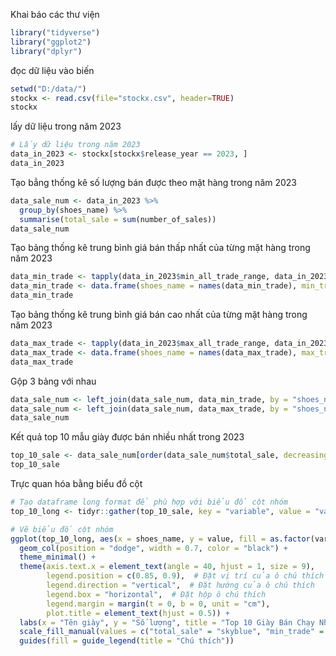 
Khai báo các thư viện
```{r}
library("tidyverse")
library("ggplot2")
library("dplyr")
```

đọc dữ liệu vào biến
```{r}
setwd("D:/data/")
stockx <- read.csv(file="stockx.csv", header=TRUE)
stockx
```

lấy dữ liệu trong năm 2023
```{r}
# Lấy dữ liệu trong năm 2023
data_in_2023 <- stockx[stockx$release_year == 2023, ]
data_in_2023
```

Tạo bẳng thống kê số lượng bán được theo mặt hàng trong năm 2023
```{r}
data_sale_num <- data_in_2023 %>%
  group_by(shoes_name) %>%
  summarise(total_sale = sum(number_of_sales))
data_sale_num
```

Tạo bảng thống kê trung bình giá bán thấp nhất của từng mặt hàng trong năm 2023
```{r}
data_min_trade <- tapply(data_in_2023$min_all_trade_range, data_in_2023$shoes_name, mean)
data_min_trade <- data.frame(shoes_name = names(data_min_trade), min_trade = data_min_trade)
data_min_trade
```

Tạo bảng thống kê trung bình giá bán cao nhất của từng mặt hàng trong năm 2023
```{r}
data_max_trade <- tapply(data_in_2023$max_all_trade_range, data_in_2023$shoes_name, mean)
data_max_trade <- data.frame(shoes_name = names(data_max_trade), max_trade = data_max_trade)
data_max_trade
```

Gộp 3 bảng với nhau
```{r}
data_sale_num <- left_join(data_sale_num, data_min_trade, by = "shoes_name")
data_sale_num <- left_join(data_sale_num, data_max_trade, by = "shoes_name")
data_sale_num
```

Kết quả top 10 mẫu giày được bán nhiều nhất trong 2023
```{r}
top_10_sale <- data_sale_num[order(data_sale_num$total_sale, decreasing = TRUE), ][1:10, ]
top_10_sale
```

Trực quan hóa bằng biểu đồ cột
```{r}
# Tạo dataframe long format để phù hợp với biểu đồ cột nhóm
top_10_long <- tidyr::gather(top_10_sale, key = "variable", value = "value", -shoes_name)

# Vẽ biểu đồ cột nhóm
ggplot(top_10_long, aes(x = shoes_name, y = value, fill = as.factor(variable))) +
  geom_col(position = "dodge", width = 0.7, color = "black") +
  theme_minimal() +
  theme(axis.text.x = element_text(angle = 40, hjust = 1, size = 9),
        legend.position = c(0.85, 0.9),  # Đặt vị trí của ô chú thích
        legend.direction = "vertical",  # Đặt hướng của ô chú thích
        legend.box = "horizontal",  # Đặt hộp ô chú thích
        legend.margin = margin(t = 0, b = 0, unit = "cm"),
        plot.title = element_text(hjust = 0.5)) +
  labs(x = "Tên giày", y = "Số lượng", title = "Top 10 Giày Bán Chạy Nhất Trong Năm 2023") +
  scale_fill_manual(values = c("total_sale" = "skyblue", "min_trade" = "lightgreen", "max_trade" = "lightcoral")) +
  guides(fill = guide_legend(title = "Chú thích"))
```
